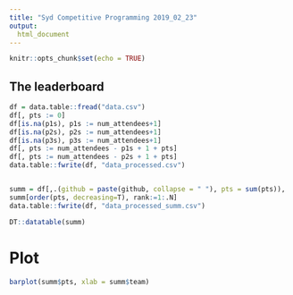 ```yaml
---
title: "Syd Competitive Programming 2019_02_23"
output:
  html_document
---
```


```r
knitr::opts_chunk$set(echo = TRUE)
```

## The leaderboard


```r
df = data.table::fread("data.csv")
df[, pts := 0]
df[is.na(p1s), p1s := num_attendees+1]
df[is.na(p2s), p2s := num_attendees+1]
df[is.na(p3s), p3s := num_attendees+1]
df[, pts := num_attendees - p1s + 1 + pts]
df[, pts := num_attendees - p2s + 1 + pts]
data.table::fwrite(df, "data_processed.csv")


summ = df[,.(github = paste(github, collapse = " "), pts = sum(pts)), .(team)]
summ[order(pts, decreasing=T), rank:=1:.N]
data.table::fwrite(df, "data_processed_summ.csv")

DT::datatable(summ)
```

# Plot

```r
barplot(summ$pts, xlab = summ$team)
```
